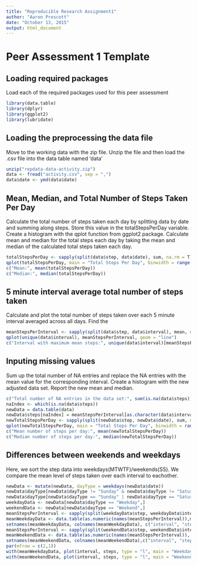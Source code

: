 ```yaml
---
title: "Reproducible Research Assignment1"
author: "Aaron Prescott"
date: "October 13, 2015"
output: html_document
---
```


# Peer Assessment 1 Template

## Loading required packages

Load each of the required packages used for this peer assessment

```r
library(data.table)
library(dplyr)
library(ggplot2)
library(lubridate)
```

## Loading the preprocessing the data file

Move to the working data with the zip file. Unzip the file and then load the .csv file into the data table named 'data'

```r
unzip("repdata-data-activity.zip")
data <- fread("activity.csv", sep = ",")
data$date <- ymd(data$date)
```

## Mean, Median, and Total Number of Steps Taken Per Day

Calculate the total number of steps taken each day by splitting data by date and summing along steps. Store this value in the totalStepsPerDay variable. Create a histogram with the qplot function from ggplot2 package. Calculate mean and median for the total steps each day by taking the mean and median of the calculated total steps taken each day.

```r
totalStepsPerDay <- sapply(split(data$step, data$date), sum, na.rm = T)
qplot(totalStepsPerDay, main = "Total Steps Per Day", binwidth = range(totalStepsPerDay, na.rm = T)[2]/15)
c("Mean:", mean(totalStepsPerDay))
c("Median:", median(totalStepsPerDay))
```

## 5 minute interval average total number of steps taken

Calculate and plot the total number of steps taken over each 5 minute interval averaged across all days. Find the

```r
meanStepsPerInterval <- sapply(split(data$step, data$interval), mean, na.rm = T)
qplot(unique(data$interval), meanStepsPerInterval, geom = "line")
c("Interval with maximum mean steps:", unique(data$interval)[meanStepsPerInterval==max(meanStepsPerInterval)])
```

## Inputing missing values

Sum up the total number of NA entries and replace the NA entries with the mean value for the corresponding interval. Create a histogram with the new adjusted data set. Report the new mean and median.

```r
c("Total number of NA entries in the data set:", sum(is.na(data$steps)))
naIndex <- which(is.na(data$steps))
newData = data.table(data)
newData$steps[naIndex] = meanStepsPerInterval[as.character(data$interval[naIndex])]
newTotalStepsPerDay <- sapply(split(newData$step, newData$date), sum, na.rm = T)
qplot(newTotalStepsPerDay, main = "Total Steps Per Day", binwidth = range(newTotalStepsPerDay, na.rm = T)[2]/15)
c("Mean number of steps per day:", mean(newTotalStepsPerDay))
c("Median number of steps per day:", median(newTotalStepsPerDay))
```

## Differences between weekends and weekdays

Here, we sort the step data into weekdays(MTWTF)/weekends(SS). We compare the mean level of steps taken over each interval to eachother.

```r
newData <- mutate(newData, dayType = weekdays(newData$date))
newData$dayType[newData$dayType != "Sunday" & newData$dayType != "Saturday"] <- c("Weekday")
newData$dayType[newData$dayType == "Sunday" | newData$dayType == "Saturday"] <- c("Weekend")
weekdayData <- newData[newData$dayType == "Weekday",]
weekendData <- newData[newData$dayType == "Weekend",]
meanStepsPerInterval <- sapply(split(weekdayData$step, weekdayData$interval), mean, na.rm = T)
meanWeekdayData <- data.table(as.numeric(names(meanStepsPerInterval)),meanStepsPerInterval)
setnames(meanWeekdayData, colnames(meanWeekdayData), c("interval", "steps"))
meanStepsPerInterval <- sapply(split(weekendData$step, weekendData$interval), mean, na.rm = T)
meanWeekendData <- data.table(as.numeric(names(meanStepsPerInterval)), meanStepsPerInterval)
setnames(meanWeekendData, colnames(meanWeekendData),c("interval", "steps"))
par(mfrow = c(2,1))
with(meanWeekdayData, plot(interval, steps, type = "l", main = "Weekday Mean Steps Per Interval"))
with(meanWeekendData, plot(interval, steps, type = "l", main = "Weekend Mean Steps Per Interval"))
```